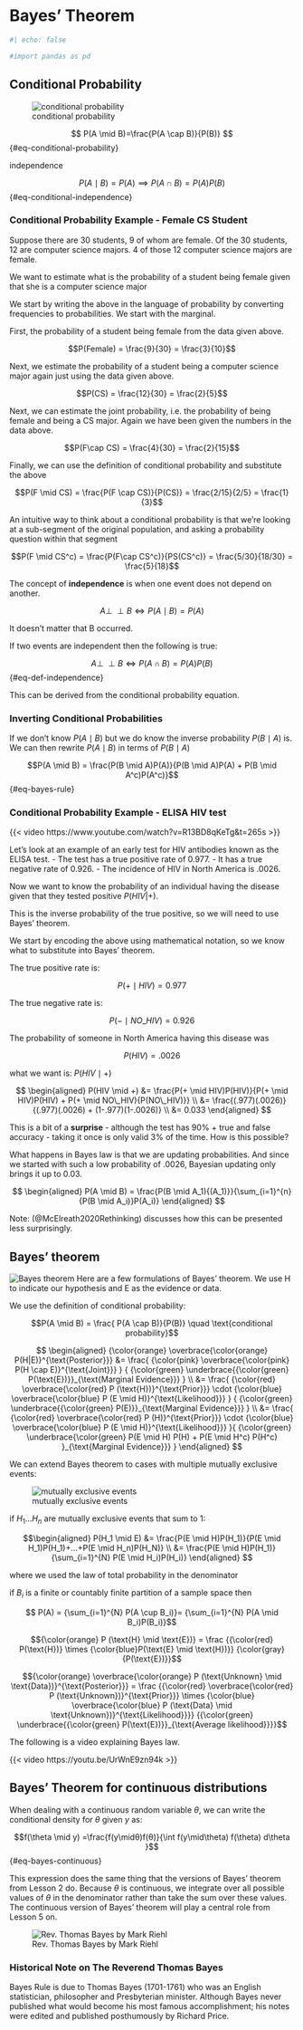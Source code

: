 # Bayes' Theorem {#sec-bayes-theorem}

```python
#| echo: false

#import pandas as pd
```

## Conditional Probability {#sec-conditional-probability}

![conditional probability](images/c1l02-ss-01-conditional-probability.png){.column-margin}

$$
P(A \mid B)=\frac{P(A \cap B)}{P(B)}
$$ {#eq-conditional-probability}

independence

$$
P(A \mid B) = P(A) \implies P(A \cap B) = P(A)P(B)
$$ {#eq-conditional-independence}

::: {exm-conditional-proability-students}
### Conditional Probability Example - Female CS Student

Suppose there are 30 students, 9 of whom are female. Of the 30 students, 12 are computer science majors. 4 of those 12 computer science majors are female.

We want to estimate what is the probability of a student being female given that she is a computer science major

We start by writing the above in the language of probability by converting frequencies to probabilities. We start with the marginal.

First, the probability of a student being female from the data given above.

$$P(Female) = \frac{9}{30} = \frac{3}{10}$$

Next, we estimate the probability of a student being a computer science major again just using the data given above.

$$P(CS) = \frac{12}{30} = \frac{2}{5}$$

Next, we can estimate the joint probability, i.e. the probability of being female and being a CS major. Again we have been given the numbers in the data above.

$$P(F\cap CS) = \frac{4}{30} = \frac{2}{15}$$

Finally, we can use the definition of conditional probability and substitute the above

$$P(F \mid CS) = \frac{P(F \cap CS)}{P(CS)} = \frac{2/15}{2/5} = \frac{1}{3}$$
:::

An intuitive way to think about a conditional probability is that we're looking at a sub-segment of the original population, and asking a probability question within that segment

$$P(F \mid CS^c) = \frac{P(F\cap CS^c)}{PS(CS^c)} = \frac{5/30}{18/30} = \frac{5}{18}$$

The concept of **independence** is when one event does not depend on another.

$$A \perp \!\!\! \perp B \iff P(A \mid B) = P(A)$$

It doesn't matter that B occurred.

If two events are independent then the following is true:

$$A \perp \!\!\! \perp B \iff P(A\cap B) = P(A)P(B) $$ {#eq-def-independence}

This can be derived from the conditional probability equation.

### Inverting Conditional Probabilities

If we don't know $P(A \mid B)$ but we do know the inverse probability $P(B \mid A)$ is. We can then rewrite $P(A \mid B)$ in terms of $P(B \mid A)$

$$P(A \mid B) = \frac{P(B \mid A)P(A)}{P(B \mid A)P(A) + P(B \mid A^c)P(A^c)}$$ {#eq-bayes-rule}

::: {exm-conditional-proability-hiv}
### Conditional Probability Example - ELISA HIV test

:::: {.content-visible unless-format="pdf"}
{{< video https://www.youtube.com/watch?v=R13BD8qKeTg&t=265s >}}
::::

Let's look at an example of an early test for HIV antibodies known as the ELISA test. - The test has a true positive rate of 0.977. - It has a true negative rate of 0.926. - The incidence of HIV in North America is .0026.

Now we want to know the probability of an individual having the disease given that they tested positive $P(HIV | +)$.

This is the inverse probability of the true positive, so we will need to use Bayes' theorem.

We start by encoding the above using mathematical notation, so we know what to substitute into Bayes' theorem.

The true positive rate is:

$$P(+ \mid HIV) = 0.977$$

The true negative rate is:

$$P(- \mid NO\_HIV) = 0.926$$

The probability of someone in North America having this disease was

$$P(HIV) = .0026$$

what we want is: $P(HIV \mid +)$

$$
\begin{aligned}
P(HIV \mid +) &= \frac{P(+ \mid HIV)P(HIV)}{P(+ \mid HIV)P(HIV) + P(+ \mid NO\_HIV){P(NO\_HIV)}}  \\ &= \frac{(.977)(.0026)}{(.977)(.0026) + (1-.977)(1-.0026)}  \\ &=  0.033 
\end{aligned}
$$

This is a bit of a **surprise** - although the test has 90% + true and false accuracy - taking it once is only valid 3% of the time. How is this possible?

What happens in Bayes law is that we are updating probabilities. And since we started with such a low probability of .0026, Bayesian updating only brings it up to 0.03.

$$
\begin{aligned}
P(A \mid B) = \frac{P(B \mid A_1){(A_1)}}{\sum_{i=1}^{n}{P(B \mid A_i)}P(A_i)} \end{aligned}
$$
:::

Note: (@McElreath2020Rethinking) discusses how this can be presented less surprisingly.

## Bayes' theorem

![Bayes theorem](images/c1l01-ss-02-bayes-theorem.png){.column-margin style=".column-margin"} Here are a few formulations of Bayes' theorem. We use H to indicate our hypothesis and E as the evidence or data.

We use the definition of conditional probability:

$$P(A \mid B) = \frac{ P(A \cap B)}{P(B)} \quad \text{conditional probability}$$

$$
\begin{aligned}
{\color{orange} \overbrace{\color{orange} P(H|E)}^{\text{Posterior}}} &= \frac{  {\color{pink} \overbrace{\color{pink} P(H \cap E)}^{\text{Joint}}}  } {  {\color{green} \underbrace{{\color{green} P(\text{E})}}_{\text{Marginal Evidence}}} } \\ &= \frac{  {\color{red} \overbrace{\color{red} P (\text{H})}^{\text{Prior}}} \cdot  {\color{blue} \overbrace{\color{blue} P (E \mid H)}^{\text{Likelihood}}} } { {\color{green} \underbrace{{\color{green} P(E)}}_{\text{Marginal Evidence}}} } \\ &= \frac{  {\color{red} \overbrace{\color{red} P (H)}^{\text{Prior}}} \cdot {\color{blue} \overbrace{\color{blue} P (E \mid H)}^{\text{Likelihood}}} }{  {\color{green} \underbrace{\color{green} P(E \mid H) P(H) + P(E \mid H^c) P(H^c)  }_{\text{Marginal Evidence}}} }
\end{aligned}
$$

We can extend Bayes theorem to cases with multiple mutually exclusive events:

![mutually exclusive events](images/total-probability.jpg){.column-margin}

if $H_1 ... H_n$ are mutually exclusive events that sum to 1:

$$\begin{aligned} P(H_1 \mid E) &= \frac{P(E \mid H)P(H_1)}{P(E \mid H_1)P(H_1)+...+P(E \mid H_n)P(H_N)} \\ &= \frac{P(E \mid H)P(H_1)}{\sum_{i=1}^{N} P(E \mid H_i)P(H_i)} \end{aligned} $$

where we used the law of total probability in the denominator

if ${B_i}$ is a finite or countably finite partition of a sample space then

$$  P(A) = {\sum_{i=1}^{N} P(A \cup B_i)}= {\sum_{i=1}^{N} P(A \mid B_i)P(B_i)}$$

$${\color{orange} P (\text{H} \mid \text{E})} = \frac {{\color{red} P(\text{H})} \times {\color{blue}P(\text{E} \mid \text{H})}} {\color{gray} {P(\text{E})}}$$

$${\color{orange} \overbrace{\color{orange} P (\text{Unknown} \mid \text{Data})}^{\text{Posterior}}} = \frac {{\color{red} \overbrace{\color{red} P (\text{Unknown})}^{\text{Prior}}} \times {\color{blue} \overbrace{\color{blue} P (\text{Data} \mid \text{Unknown})}^{\text{Likelihood}}}} {{\color{green} \underbrace{{\color{green} P(\text{E})}}_{\text{Average likelihood}}}}$$

The following is a video explaining Bayes law.

{{< video https://youtu.be/UrWnE9zn94k >}}

## Bayes' Theorem for continuous distributions

When dealing with a continuous random variable $θ$, we can write the conditional density for $θ$ given $y$ as:

$$f(\theta \mid y) =\frac{f(y\midθ)f(θ)}{\int f(y\mid\theta) f(\theta) d\theta }$$ {#eq-bayes-continuous}

This expression does the same thing that the versions of Bayes' theorem from Lesson 2 do. Because $\theta$ is continuous, we integrate over all possible values of $\theta$ in the denominator rather than take the sum over these values. The continuous version of Bayes' theorem will play a central role from Lesson 5 on.

![Rev. Thomas Bayes by Mark Riehl](images/bio-Thomas-Bayes.png){.column-margin}

::: callout-tip
### Historical Note on The Reverend Thomas Bayes

Bayes Rule is due to Thomas Bayes (1701-1761) who was an English statistician, philosopher and Presbyterian minister. Although Bayes never published what would become his most famous accomplishment; his notes were edited and published posthumously by Richard Price.
:::

